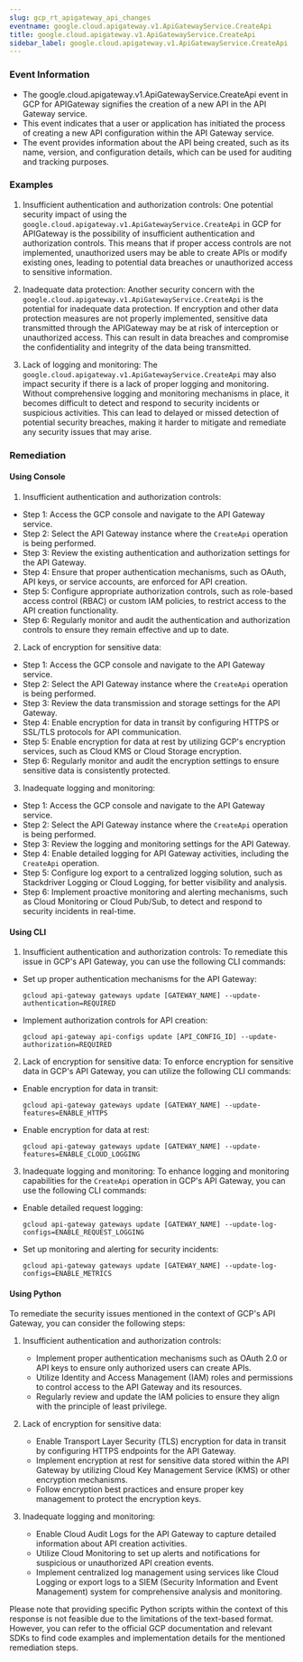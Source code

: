 ```yaml
--- 
slug: gcp_rt_apigateway_api_changes
eventname: google.cloud.apigateway.v1.ApiGatewayService.CreateApi
title: google.cloud.apigateway.v1.ApiGatewayService.CreateApi
sidebar_label: google.cloud.apigateway.v1.ApiGatewayService.CreateApi
---
```

                       
### Event Information

- The google.cloud.apigateway.v1.ApiGatewayService.CreateApi event in GCP for APIGateway signifies the creation of a new API in the API Gateway service.
- This event indicates that a user or application has initiated the process of creating a new API configuration within the API Gateway service.
- The event provides information about the API being created, such as its name, version, and configuration details, which can be used for auditing and tracking purposes.


### Examples

1. Insufficient authentication and authorization controls: One potential security impact of using the `google.cloud.apigateway.v1.ApiGatewayService.CreateApi` in GCP for APIGateway is the possibility of insufficient authentication and authorization controls. This means that if proper access controls are not implemented, unauthorized users may be able to create APIs or modify existing ones, leading to potential data breaches or unauthorized access to sensitive information.

2. Inadequate data protection: Another security concern with the `google.cloud.apigateway.v1.ApiGatewayService.CreateApi` is the potential for inadequate data protection. If encryption and other data protection measures are not properly implemented, sensitive data transmitted through the APIGateway may be at risk of interception or unauthorized access. This can result in data breaches and compromise the confidentiality and integrity of the data being transmitted.

3. Lack of logging and monitoring: The `google.cloud.apigateway.v1.ApiGatewayService.CreateApi` may also impact security if there is a lack of proper logging and monitoring. Without comprehensive logging and monitoring mechanisms in place, it becomes difficult to detect and respond to security incidents or suspicious activities. This can lead to delayed or missed detection of potential security breaches, making it harder to mitigate and remediate any security issues that may arise.

### Remediation

#### Using Console

1. Insufficient authentication and authorization controls:
- Step 1: Access the GCP console and navigate to the API Gateway service.
- Step 2: Select the API Gateway instance where the `CreateApi` operation is being performed.
- Step 3: Review the existing authentication and authorization settings for the API Gateway.
- Step 4: Ensure that proper authentication mechanisms, such as OAuth, API keys, or service accounts, are enforced for API creation.
- Step 5: Configure appropriate authorization controls, such as role-based access control (RBAC) or custom IAM policies, to restrict access to the API creation functionality.
- Step 6: Regularly monitor and audit the authentication and authorization controls to ensure they remain effective and up to date.

2. Lack of encryption for sensitive data:
- Step 1: Access the GCP console and navigate to the API Gateway service.
- Step 2: Select the API Gateway instance where the `CreateApi` operation is being performed.
- Step 3: Review the data transmission and storage settings for the API Gateway.
- Step 4: Enable encryption for data in transit by configuring HTTPS or SSL/TLS protocols for API communication.
- Step 5: Enable encryption for data at rest by utilizing GCP's encryption services, such as Cloud KMS or Cloud Storage encryption.
- Step 6: Regularly monitor and audit the encryption settings to ensure sensitive data is consistently protected.

3. Inadequate logging and monitoring:
- Step 1: Access the GCP console and navigate to the API Gateway service.
- Step 2: Select the API Gateway instance where the `CreateApi` operation is being performed.
- Step 3: Review the logging and monitoring settings for the API Gateway.
- Step 4: Enable detailed logging for API Gateway activities, including the `CreateApi` operation.
- Step 5: Configure log export to a centralized logging solution, such as Stackdriver Logging or Cloud Logging, for better visibility and analysis.
- Step 6: Implement proactive monitoring and alerting mechanisms, such as Cloud Monitoring or Cloud Pub/Sub, to detect and respond to security incidents in real-time.

#### Using CLI

1. Insufficient authentication and authorization controls: To remediate this issue in GCP's API Gateway, you can use the following CLI commands:

- Set up proper authentication mechanisms for the API Gateway:
  ```
  gcloud api-gateway gateways update [GATEWAY_NAME] --update-authentication=REQUIRED
  ```

- Implement authorization controls for API creation:
  ```
  gcloud api-gateway api-configs update [API_CONFIG_ID] --update-authorization=REQUIRED
  ```

2. Lack of encryption for sensitive data: To enforce encryption for sensitive data in GCP's API Gateway, you can utilize the following CLI commands:

- Enable encryption for data in transit:
  ```
  gcloud api-gateway gateways update [GATEWAY_NAME] --update-features=ENABLE_HTTPS
  ```

- Enable encryption for data at rest:
  ```
  gcloud api-gateway gateways update [GATEWAY_NAME] --update-features=ENABLE_CLOUD_LOGGING
  ```

3. Inadequate logging and monitoring: To enhance logging and monitoring capabilities for the `CreateApi` operation in GCP's API Gateway, you can use the following CLI commands:

- Enable detailed request logging:
  ```
  gcloud api-gateway gateways update [GATEWAY_NAME] --update-log-configs=ENABLE_REQUEST_LOGGING
  ```

- Set up monitoring and alerting for security incidents:
  ```
  gcloud api-gateway gateways update [GATEWAY_NAME] --update-log-configs=ENABLE_METRICS
  ```

#### Using Python

To remediate the security issues mentioned in the context of GCP's API Gateway, you can consider the following steps:

1. Insufficient authentication and authorization controls:
   - Implement proper authentication mechanisms such as OAuth 2.0 or API keys to ensure only authorized users can create APIs.
   - Utilize Identity and Access Management (IAM) roles and permissions to control access to the API Gateway and its resources.
   - Regularly review and update the IAM policies to ensure they align with the principle of least privilege.

2. Lack of encryption for sensitive data:
   - Enable Transport Layer Security (TLS) encryption for data in transit by configuring HTTPS endpoints for the API Gateway.
   - Implement encryption at rest for sensitive data stored within the API Gateway by utilizing Cloud Key Management Service (KMS) or other encryption mechanisms.
   - Follow encryption best practices and ensure proper key management to protect the encryption keys.

3. Inadequate logging and monitoring:
   - Enable Cloud Audit Logs for the API Gateway to capture detailed information about API creation activities.
   - Utilize Cloud Monitoring to set up alerts and notifications for suspicious or unauthorized API creation events.
   - Implement centralized log management using services like Cloud Logging or export logs to a SIEM (Security Information and Event Management) system for comprehensive analysis and monitoring.

Please note that providing specific Python scripts within the context of this response is not feasible due to the limitations of the text-based format. However, you can refer to the official GCP documentation and relevant SDKs to find code examples and implementation details for the mentioned remediation steps.


 